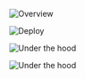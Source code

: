 

<Row>

<Column colMd={2} colLg={2} noGutterMdLeft>
    <ArticleCard
      title="Introduction & Overview"
      color="dark"
      href="/introduction"
      actionIcon="arrowRight"
      >

![Overview](../images/niklas-ohlrogge-wtgjxJCZM3A-unsplash.jpg)

  </ArticleCard>
</Column>

<Column colMd={2} colLg={2} noGutterMdLeft>
    <ArticleCard
      title="Deploy"
      color="dark"
      href="/cp-deploy/overview"
      actionIcon="arrowRight"
      >

![Deploy](../images/lenny-kuhne-jHZ70nRk7Ns-unsplash.jpg)

  </ArticleCard>
</Column>

<Column colMd={2} colLg={2} noGutterMdLeft>
    <ArticleCard
      title="Advanced Configuration"
      color="dark"
      href="/advanced"
      actionIcon="arrowRight"
      >

![Under the hood](../images/roman-synkevych-wX2L8L-fGeA-unsplash.jpg)

  </ArticleCard>
</Column>

<Column colMd={2} colLg={2} noGutterMdLeft>
    <ArticleCard
      title="Under the Hood"
      color="dark"
      href="/cpd-design"
      actionIcon="arrowRight"
      >

![Under the hood](../images/neonbrand-2K_-PG95qlI-unsplash.jpg)

  </ArticleCard>
</Column>


</Row>
